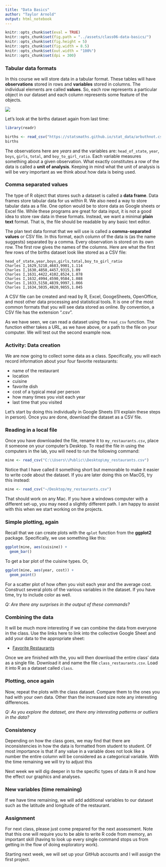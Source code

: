 ```yaml
---
title: "Data Basics"
author: "Taylor Arnold"
output: html_notebook
---
```


```r
knitr::opts_chunk$set(eval = TRUE)
knitr::opts_chunk$set(fig.path = "../assets/class06-data-basics/")
knitr::opts_chunk$set(fig.height = 5)
knitr::opts_chunk$set(fig.width = 8.5)
knitr::opts_chunk$set(out.width = "100%")
knitr::opts_chunk$set(dpi = 300)
```

### Tabular data formats

In this course we will store data in a tabular format.
These tables will have **observations** stored in rows and
**variables** stored in columns. The individual elements are
called **values**. So, each row represents a
particular object in our dataset and each column represents
some feature of the objects.

![](../assets/img/tidy-1.png)

Let's look at the births dataset again from last time:

```r
library(readr)

births <- read_csv("https://statsmaths.github.io/stat_data/arbuthnot.csv")
births
```

The observations here are *years* and the variables are: `head_of_state`,
`year`, `boys`, `girls`, `total`, and `boy_to_girl_ratio`. Each variable
measures something about a given observation. What exactly
constitutes a row of the data is called a **unit of analysis**.
Keeping in mind what the unit of analysis is will be very
important as we think about how data is being used.

### Comma separated values

The type of R object that stores such a dataset is called a
**data frame**. Data frames store tabular data for us within R. We also
need a way to store tabular data as a file. One option would be to store
data as Google sheets or Excel file. While these programs are
great for data input, it is not a good idea to store raw data in
these formats. Instead, we want a minimal **plain text** format.
That is, the file should be readable by any basic text editor.

The plan text data format that we will use is called a
**comma-separated values** or CSV file. In this format, each
column of the data is (as the name suggests) separated by a
comma. Every observation is stored on its own row. The first
row gives the names of the columns. Here are what the first few
rows of the births dataset look like stored as a CSV file:

```
head_of_state,year,boys,girls,total,boy_to_girl_ratio
Charles I,1629,5218,4683,9901,1.114
Charles I,1630,4858,4457,9315,1.09
Charles I,1631,4422,4102,8524,1.078
Charles I,1632,4994,4590,9584,1.088
Charles I,1633,5158,4839,9997,1.066
Charles I,1634,5035,4820,9855,1.045
```

A CSV file can be created and read by R, Excel, GoogeSheets,
OpenOffice, and most other data processing and statistical tools.
It is one of the most common formats that you will see data stored
as online. By convention, a CSV file has the extension ".csv".

As we have seen, we can read a dataset using the `read_csv` function. The
function either takes a URL, as we have above, or a path to the file on your
computer. We will test out the second example now.

### Activity: Data creation

We are now going to collect some data as a class. Specifically, you will each
record information about your four favorite restaurants:

  - name of the restaurant
  - location
  - cuisine
  - favorite dish
  - cost of a typical meal per person
  - how many times you visit each year
  - last time that you visited

Let's start by doing this individually in Google Sheets (I'll explain these
steps in person). Once you are done, download the dataset as a CSV file.

### Reading in a local file

Once you have downloaded the file, rename it to `my_restaurants.csv`, place it
someone on your computer's Desktop. To read the file in using the computers
in the lab, you will need to run the following command:

```r
mine <- read_csv("C:\\Users\\Public\\Desktop\my_restaurants.csv")
```

Notice that I have called it something short but memorable to make it easier
to write code about the dataset. If you are later doing this on MacOS, try
this instead:

```r
mine <- read_csv("~/Desktop/my_restaurants.csv")
```

That should work on any Mac. If you have a windows computer with a different
set-up, you may need a slightly different path. I am happy to assist with this
when we start working on the projects.

### Simple plotting, again

Recall that we can create plots with the `qplot` function from the **ggplot2**
package. Specifically, we use something like this:

```r
ggplot(mine, aes(cuisine)) +
  geom_bar()
```

To get a bar plot of the cuisine types. Or,

```r
ggplot(mine, aes(year, cost)) +
  geom_point()
```

For a scatter plot of how often you visit each year and the average cost.
Construct several plots of the various variables in the dataset. If you have
time, try to include color as well.

*Q: Are there any surprises in the output of these commands?*

### Combining the data

It will be much more interesting if we can combine the data from everyone in
the class. Use the links here to link into the collective Google Sheet and
add your data to the appropriate sheet:

- [Favorite Restaurants](https://docs.google.com/spreadsheets/d/10LFQMcRRBiRXEauX1aUfv3dYhiJ4zS616BwyDnXC3kc/edit?usp=sharing)

Once we are finished with the, you will then download the entire class' data
as a single file. Download it and name the file `class_restaurants.csv`. Load
it into R as a dataset called `class`.

### Plotting, once again

Now, repeat the plots with the class dataset. Compare them to the ones you
had with your own data. Other than the increased size note any interesting
differences.

*Q: As you explore the dataset, are there any interesting patterns or outliers
in the data?*

### Consistency

Depending on how the class goes, we may find that there are inconsistencies in
how the data is formatted from student to student. Of most importance is that
if any value in a variable does not look like a number the entire column will
be considered as a categorical variable. With the time remaining we will try
to adjust this

Next week we will dig deeper in to the specific types of data in R and how the
effect our graphics and analyses.

### New variables (time remaining)

If we have time remaining, we will add additional variables to our dataset
such as the latitude and longitude of the restaurant.

### Assignment

For next class, please just come prepared for the next assessment. Note that
this one will require you to be able to write R code from memory, an important
skill (having to look up every single command stops us from getting in the
flow of doing exploratory work).

Starting next week, we will set up your GitHub accounts and I will assign the
first project.



